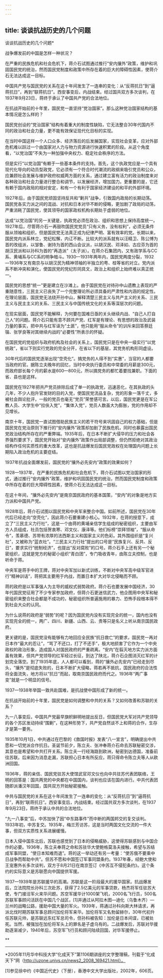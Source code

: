 ```yaml
---
---
---
```

title: 谈谈抗战历史的几个问题
---




谈谈抗战历史的几个问题*



战争爆发前的中国是怎样一种状况？



在严重的民族危机和社会危机下，蒋介石试图通过推行“安内攘外”政策，维护和巩固国民党的统治，然而国民党制度和政策中所存在着的巨大的障碍性因素，使蒋介石无法达成这一目标。

中国共产党与国民党的关系在这十年间发生了一连串的变化：从“反蒋抗日”到“逼蒋抗日”，再到“联蒋抗日”。西安事变后，内战结束。经过国共双方多次谈判，在1937年9月23日，蒋终于承认了中国共产党的合法地位。

在抗战开始前的十年里，国民党一直坚持“党治国家”。那么这种党治国家结构的基本情况是怎么样的？

国民党创设的“党治国家”结构有着重大的制度性缺陷，它无法整合30年代国内不同的政治和社会力量，更不能有效保证现代化目标的实现。

在当时中国这样一个人口众多、经济落后的后发展国家，实现社会变革，应对外部危机难以跃过一个由国家对人力与物力资源进行快速积累的阶段。从这个角度看，“以党治国”不失为一种加强中央权力、稳定社会秩序的方法。

但是实行“以党治国”有赖于一些基本条件的支持。首先，这个执政党应是一个具有现代化导向的动员型政党，它必须有一个符合时代潮流的政纲来吸引党员和公众，应兼顾社会发展与维护政府权威两方面的关系，通过建立富有活力的政治制度来对各种政治和社会力量进行整合和调节，以发展经济，增加国力。更重要的是，它还有赖于国内政局的相对安定，和有一个有利于国家经济建设的和平的外部环境。

1927年后，由于国民党顽固坚持反共和“剿共”战争，引致国内政局的长期动荡。国民党各实力派之间的混战、对抗和日本对华不断的侵略，更加剧了政局的动荡，严重消耗了国民党，使其领导的国家政权机构长期处于虚弱的地位。

达成“以党治国”的另一关键是，执政党必须在政治、组织和思想上保持高度统一。1927年后，尽管蒋介石一再鼓吹国民党党员“只有义务，没有权利”，必须无条件服从领袖和组织，但是国民党无法真正成为纪律严明、富有效率的党。长期以来，国民党内派系林立，党纪松懈，内讧不断。比较大的派系就有以汪精卫、陈公博为首的改组派，以邹鲁、谢持为首的西山会议派，以胡汉民、邓泽如、古应芬为首的胡汉民派和以孙科为首的“再造派”（太子派）。在蒋介石集团内，又有政学系与CC系、黄埔系与CC系的明争暗斗。1930—1931年两年内，国民党两度分裂，1932—1936年又有南京与以胡汉民为精神领袖的半独立的粤、桂等省的对立。党内派系不断冲突和演化，使国民党的党纪形同具文，政治上和组织上始终难以真正统一。

国民党的思想“统一”更是建立在沙滩上。由于国民党在对待孙中山遗教上表现的严重随意性，三民主义已丧失了一个完整理论所必须具备的严肃性和内涵的规定性。在理论层面，国民党无法绕开孙中山，解释清楚三民主义与共产主义的关系、三民主义与民主主义的关系、三民主义与中国传统文化的关系等深层次的问题。

在现实层面，国民党不能解释，为何要在国难日亟的关头继续内战、“自己人打自己人”的问题。蒋介石只能有意不顾共产党、红军是有理论、有思想的政治及武装力量的事实，把中共与红军诬为“土匪”，他只能用“服从命令”的训斥来回答蔡廷锴、张学良等对其继续内战的“必要性”所表示的怀疑。

在国民党的党组织与政府机构及社会的关系上，国民党只是在中央一级实行“以党统政”，省以下则实行党政的完全分开，在省以下的基层，其党务机构形同虚设。

30年代后的国民党逐渐出现“空壳化”。搞党务的人得不到“实惠”，当官的人都要当政府的官。据陈立夫晚年的回忆，当时中央执行委员和中常委的月薪是300元，而政府部长每个月的薪水是600—800元，所以搞党务的都忙着要找兼职。下面的省、县也是这样。

国民党在1927年把共产党员排除后成了单一的执政党，迅速恶化，在其执政的头几年，不少人抱升官发财的目的入党，使国民党流品复杂，党的形象一落千丈，多被社会舆论批评，一般的党员也毫无“党员”荣誉感可言。以后，国民党更是在军公教人员、大学生中“拉伕入党”，“集体入党”，党员人数虽大为膨胀，党的作用却不见增长。

南京十年，国民党一直试图借助民族主义的若干符号来巩固自己的权力基础，但是国民党在党治原则下推行的“安内攘外”政策却加剧了民族危机，同时也暴露出国民党政治结构所存在的严重弊端。1935年后，在日本不断扩大侵华的压力和社会各界强烈要求下，国民党开始对“安内攘外”政策作出局部调整，但仍然拒绝对其政治结构作任何实质性的重大改革，这也是抗战爆发后国民党政权在处理国内问题上长期陷入政治危机的主要症结。



1937年抗战全面爆发前，国民党的“攘外必先安内”政策的效果如何？



1928—1937年，在严重的民族危机和社会危机下，蒋介石试图以党治国家的形式，通过推行“安内攘外”政策，维护和巩固国民党的统治，然而国民党制度和政策中所存在着的巨大障碍性因素，使蒋介石无法达成这一目标。

在这十年间，“攘外必先安内”是南京国民政府的基本国策，“安内”的对象是地方实力派和中国共产党。

1928年后，蒋介石试图以国民党和中央军来整合中国。如前所述，国民党在30年代后已经走向“空壳化”，因此蒋介石要重建小核心。1932年，在蒋的授意下，成立了“三民主义力行社”，这是一个由蒋的黄埔亲信学生组成的秘密组织，主要由军方人员组成，社员包括贺衷寒、邓文仪、康泽等。他们标榜“崇拜领袖”，“服从命令”，羡慕德、苏带有浓厚的法西斯主义和国家主义的色彩。其外围组织是“复兴社”，又被称为“蓝衣社”。“三民主义力行社”提出的口号是“民族复兴、反共、反日”，要求实行“统制经济”，也提出“反对腐败”的口号。蒋介石手上还有另一个秘密组织，这就是党方的秘密小组织“青白团”，专门吸收青年，由陈立夫控制，也是听命于蒋。

中央军是蒋手中的王牌，蒋对中央军加以新式训练，不断对中央军高中级军官进行“精神训话”，蒋把其主要用于内战，而置日本扩大对华北侵略而不顾。

蒋的政府是以军事强人为主导的威权式弱势政府。蒋介石也要发展中国经济，30年代国民党征用了不少专家参加政府，但蒋介石更迷信武力，他企图用中央军和秘密组织来整合社会都是不成功的，秘密组织所普遍施用的暴力、恐怖手段根本得不到社会大众的认同。

为什么说蒋的政府是“弱势”的呢？因为国民党内没有实现完全的统一，国内也没有实现完全的统一，两广、四川、新疆、山西、云、贵等只是名义上听从南京国民政府。

更关键的是，国民党没有能够有力地回应全民族“抗日救亡”的要求，国民党一再对日本作“最大的忍让”，“骂了不还口，打了不还手”，极大地损害了它作为一个中央政权的政治形象，造成国人对国民政府的严重疏离。“安内”在翦灭地方实力派方面虽有效果，但共产党领导的红军经过长征，到达了陕北，蒋介石企图消灭红军的计划完全落空。到了1935年底，人人都可以看到，蒋的“攘外必先安内”已经走到尽头，“攘外”是彻底失败的，日本不断扩大侵略，蒋若再不抵抗，国民政府的合法性将全面流失，地方将以“抗日”而起，取南京国民政府而代之。1936年“两广事变”就是一个明显的信号。

1937—1938年举国一致共赴国难，是抗战使中国形成了新的统一。



在抗战开始前的十年里，国民党是如何调整和中共的关系？又如何改善和苏联的关系？



九一八事变后，中国共产党最早旗帜鲜明地提出反日，但国民党大军对共产党领导的各个苏区发动持续“围剿”，在这种形势下，共产党自然谈不上和蒋的合作，生存才是第一要务。

1935年10月1日，中共通过在巴黎的《救国时报》发表“八一宣言”，明确提出中共愿和一切党派合作抗日。圣诞节前夕，陈立夫、张冲奉蒋介石命去苏联秘密交涉，其意也是希望和中共打开关系。陈立夫一行经海路到欧洲，秘密到达德国，准备前往苏联。后来因为消息走漏，苏联担心日本有所反应，蒋只得命令陈立夫等人从欧洲回国。

1936年，蒋的亲信、国民党驻苏大使馆武官邓文仪也向中共驻苏代表团联络，王明的回答是：国共两党的中央都在中国国内，谈判也应该在国内进行。中共代表团随即派潘汉年回国，国共双方开始秘密接触。

中共与国民党的关系在这十年间发生了一连串的变化：从“反蒋抗日”到“逼蒋抗日”，再到“联蒋抗日”。西安事变后，内战结束。经过国共双方多次谈判，在1937年9月23日，蒋终于承认中共的合法地位。

“九一八事变”后，中苏加快了因“中东路事件”而中断的两国邦交的复交谈判。1933年初，中苏复交。1935年，梅兰芳访苏，这是当时两国文化交流的一件大事，但双方实质性关系进展缓慢。

日本入侵中国东北后，苏联也感觉到了日本的侵略威胁，这使得苏联感到与中国合作的必要。1936年，陈立夫奉蒋之命和苏驻华大使鲍格莫洛夫接触，希望与苏结成军事同盟，“使日本知难而退”。蒋的这一举动还有另一考量：“使苏俄不要乘中日战争而帮助中共”。但苏不愿和中国签订军事同盟条约。1937年春，经鲍大使和王宠惠外长多次谈判，双方于8月21日在南京签订《中苏互不侵犯条约》。这个条约的实际意义是苏联愿向中国提供军援。

1937—1939年是苏联援华的高潮。苏联是这一阶段最大的援华国家。抗战爆发后，立法院院长孙科三次赴苏，获得了2.5亿美元的军事贷款，杨杰将军任驻苏大使，专门接洽军火来华问题。苏空军援华计1000架飞机，2000名飞行员，500名苏联军事顾问活跃在中国几个战区，[1]并通过从阿拉木图—迪化（乌鲁木齐）—兰州的战略公路，援助中国大量的军火。1939年，蒋通过孙科向斯大林请求，再派北伐时期苏联军事总顾问加伦将军来华。加伦将军又名勃留赫尔，30年代初升任苏联元帅，是苏联远东红军总司令，但孙科被告知：加伦是日本间谍，已被处死。当然，被强加在加伦将军头上的罪名是子虚乌有的。二战爆发后，苏联对华援助逐渐减少，1940年后，苏空军飞行员和顾问陆续回国，对华军援停止。



**


***



*2005年11月华中科技大学“化成天下”第1106期讲座的文字整理稿，刊载于“化成天下”网（http://uzone.univs.cn/news2_2008_169421.html）。

[1]参见徐中约《中国近代史》（下册），香港中文大学出版社，2002年，606页。